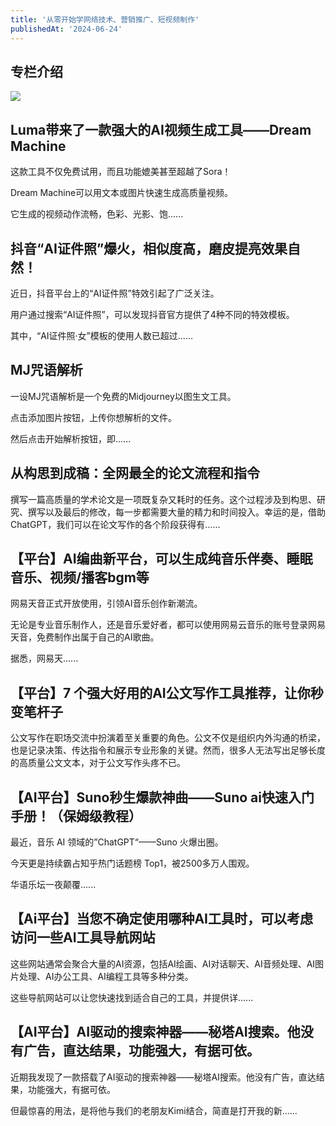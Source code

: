 ```yaml
---
title: '从零开始学网络技术、营销推广、短视频制作'
publishedAt: '2024-06-24'
---
```


## 专栏介绍

![](https://static.xiaobot.net/file/2024-05-11/565224/4328bdafd27377910d38f723921298a1.jpeg)

## Luma带来了一款强大的AI视频生成工具——Dream Machine
这款工具不仅免费试用，而且功能媲美甚至超越了Sora！

Dream Machine可以用文本或图片快速生成高质量视频。

它生成的视频动作流畅，色彩、光影、饱......

## 抖音“AI证件照”爆火，相似度高，磨皮提亮效果自然！
近日，抖音平台上的“AI证件照”特效引起了广泛关注。

用户通过搜索“AI证件照”，可以发现抖音官方提供了4种不同的特效模板。

其中，“AI证件照·女”模板的使用人数已超过......

## MJ咒语解析
一设MJ咒语解析是一个免费的Midjourney以图生文工具。

点击添加图片按钮，上传你想解析的文件。

然后点击开始解析按钮，即......

## 从构思到成稿：全网最全的论文流程和指令
撰写一篇高质量的学术论文是一项既复杂又耗时的任务。这个过程涉及到构思、研究、撰写以及最后的修改，每一步都需要大量的精力和时间投入。幸运的是，借助ChatGPT，我们可以在论文写作的各个阶段获得有......

## 【平台】AI编曲新平台，可以生成纯音乐伴奏、睡眠音乐、视频/播客bgm等
网易天音正式开放使用，引领AI音乐创作新潮流。

无论是专业音乐制作人，还是音乐爱好者，都可以使用网易云音乐的账号登录网易天音，免费制作出属于自己的AI歌曲。

据悉，网易天......

## 【平台】7 个强大好用的AI公文写作工具推荐，让你秒变笔杆子
公文写作在职场交流中扮演着至关重要的角色。公文不仅是组织内外沟通的桥梁，也是记录决策、传达指令和展示专业形象的关键。然而，很多人无法写出足够长度的高质量公文文本，对于公文写作头疼不已。

## 【AI平台】Suno秒生爆款神曲——Suno ai快速入门手册！（保姆级教程）
最近，音乐 AI 领域的”ChatGPT“——Suno 火爆出圈。

今天更是持续霸占知乎热门话题榜 Top1，被2500多万人围观。

华语乐坛一夜颠覆......

## 【Ai平台】当您不确定使用哪种AI工具时，可以考虑访问一些AI工具导航网站
这些网站通常会聚合大量的AI资源，包括AI绘画、AI对话聊天、AI音频处理、AI图片处理、AI办公工具、AI编程工具等多种分类。

这些导航网站可以让您快速找到适合自己的工具，并提供详......

## 【AI平台】AI驱动的搜索神器——秘塔AI搜索。他没有广告，直达结果，功能强大，有据可依。
近期我发现了一款搭载了AI驱动的搜索神器——秘塔AI搜索。他没有广告，直达结果，功能强大，有据可依。

但最惊喜的用法，是将他与我们的老朋友Kimi结合，简直是打开我的新......

